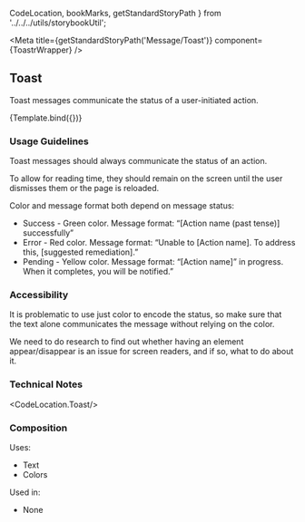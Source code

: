   CodeLocation,
  bookMarks,
  getStandardStoryPath
} from '../../../utils/storybookUtil';

<Meta
  title={getStandardStoryPath('Message/Toast')}
  component={ToastrWrapper}
/>

## Toast
Toast messages communicate the status of a user-initiated action.


<Canvas>
  <Story
    name="Toast"
    args={{
      type: 'success',
      text: 'Toast message that is displayed',
      duration: 2
    }}
  >
    {Template.bind({})}
  </Story>
</Canvas>

### Usage Guidelines
Toast messages should always communicate the status of an action.

To allow for reading time, they should remain on the screen until the user dismisses them or the page is reloaded.

Color and message format both depend on message status:
* Success - Green color. Message format: “[Action name (past tense)] successfully”
* Error - Red color. Message format: “Unable to [Action name]. To address this, [suggested remediation].”
* Pending - Yellow color. Message format: “[Action name]” in progress. When it completes, you will be notified.”

### Accessibility
It is problematic to use just color to encode the status, so make sure that the text alone communicates the message without relying on the color.

We need to do research to find out whether having an element appear/disappear is an issue for screen readers, and if so, what to do about it.

### Technical Notes
<CodeLocation.Toast/>

### Composition
Uses:
* Text
* Colors

Used in:
* None
